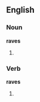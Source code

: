 ==English==

===Noun===
'''raves'''

# {{plural of|rave}}

===Verb===
'''raves'''

# {{third-person singular of|rave}}